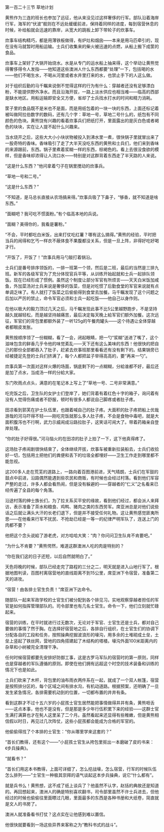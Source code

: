 

第一百二十三节 草地计划

黄熊作为三连的班长也参加了远征，他从来没见过这样奢侈的行军。部队沿着海岸行军，海军的“伏波”舰则在不远处缓缓前进，保持着同样的进度，每到宿营休息的时候，补给船就会迅速的靠岸，从宽大的跳板上卸下带轮子的炊事车。

炊事车结构精巧，都是用薄铁板做得，有炉灶和烟囱――本来是用马匹牵引的，现在没有马就暂时用船运输。士兵们收集来的柴火被迅速的点燃，从船上搬下成筐的食品。

炊事车上架好了大锅开始烧水。水是从专门的运水船上抽来得，这个举动让黄熊觉得奢侈得令人发指――他知道这些澳洲人什么东西都要“处理”一下，包括喝的水――他们不喝生水，不喝从河里或者水井里打来的水，也禁止手下的人这么做。

对于组织后勤的马千瞩来说倒不觉得这样的行为有什么：穿越者还没有足够漂白粉，不能提供野外净水。而且沿海开拔，一路上淡水供应也相当难――临高的西部是缺水地区。用船运输即安全又方便，省却了士兵找水打水的时间和精力消耗。

筐子里的食品既不是米也不是面，而是用纸包着的一块一块的东西，上面还标记着被叫做阿拉伯数字的数码，还有几个字：草地一号，草地二号什么的，纸包有不同颜色的色块。黄熊饶有兴趣的看着炊事兵们把纸打开，里面露出的是灰白色或者褐色的块块，实在让人提不起什么兴趣来。

当水烧开之后，这些大大小小块状物被投入到沸水里一煮，很快锅子里就冒出来了一股奇特的香味。香味吸引了走了大半天没吃东西的黄熊和士兵们，他们来到香味的来源跟前，东西。锅子里煮着浆糊一样的东西，棕褐色的。看上去很没食欲的模样，但是香味却浓得让人流口水――特别是对这群背着东西走了半天路的人来说。

“这是什么东西？”他问拿着勺子在锅里搅动的炊事兵。

“草地一号和二号。”

“这是什么东西？”

“不知道，是马总长直接从农场搞来得。”炊事兵吸了下鼻子，“够香，就不知道是啥东西。”

“面糊吧？我可吃不惯面粉。”有个临高本地的兵说。

“面糊？美得你的，我看是薯粉。”

“不会，平时都吃白米饭，出来打仗吃红薯？哪有这么搞得。”黄熊的经验，平时把当兵的闹得和乞丐一样衣不蔽体食不果腹都没关系，但是一旦上阵，非得好吃好喝才行。

“开饭了，开饭了！”炊事兵用马勺敲打着锅沿。

士兵们是番号排序领饭的，一排一班第一个领，然后是二班，最后的当然是三排九班。新军的各级军官为了充分体现官兵平等，从训练开始起就和士兵一起排队领饭。现在已经形成了惯例。虽然这个制度让部分军官有所烦言――天天白米饭加咸鱼，外加菜汤对士兵来说是奢侈的饭菜，但是对吃惯了后勤食堂的军官来说就有点单调乏味了。有人就打了饭菜之后偷偷得到食堂去加餐。马千瞩发现了这个问题之后加以严厉的禁止，命令军官必须和士兵一起吃饭――他自己以身作则。

在他以极大的毅力顶过几天之后，马千瞩发现此事不比5公里越野跑步，不是坚持越久就越轻松，而是越坚持越痛苦，最后决定每天晚上給军官们额外加餐。这次远征，军官们的背包里都额外装了一听125g的午餐肉罐头――这个待遇让全体穿越者都眼皮发胀。

黄熊按顺序领了一份糊糊，看了一会，闭起眼睛，把一勺“浆糊”送进了嘴了，这个滋味包含的鲜香几乎令他的味觉紊乱――天下还有这么美味的东西！他很快的把自己的那份全部都吞入了肚子，赶紧去炊事班那里看看还有没有剩下的。结果锅旁已经被捷足先登的士兵们挤满了，每个人都把盆子举得高高的，要“再来一勺”。

炊事兵第一次面对这样火爆的场面，锅底剩下的一点糊糊，分給谁都不好，最后还是加了点水，当成汤一样的分給大家。

东门吹雨点点头，满意的在笔记本上写上了“草地一号、二号非常满意。”

吃完饭之后，卫生队的女护士们登岸了，她们背着有着红色十字的箱子，询问着有没有人觉得伤痛或者不舒服，顿时有很多人都说自己脚疼或者肚子疼。

田凉看到郭芙在护士队伍里，也跟着喊自己的肚子疼。大面积的肚子疼把船上优哉游哉的河马吓得不轻――刚吃完饭就那么多人肚子疼，不会是食物中毒吧，就是大面积腹泻也不行啊，武力示威闹成沿路拉肚子，这笑话可闹大了。带着药箱亲自登岸处理。

“你的肚子好得很。”河马恼火的在田凉的肚子上拍了一下，这下他真得疼了。

这场肚子疼闹剧很快结束了，全体继续开拔，炊事车被重新拉装船去，士兵们收拾好一切，包括用土把他们的粪便和丢下的垃圾全都埋好――卫生工作走到哪里都不能忽视。

这200多人走在荒芜的道路上，一路向着百图港前进，天气晴朗，士兵们在军鼓的鼓点中前进，沿路偶然能遇到些农民和商贩，有时候也会经过村落。看到他们军容严整的走过，许多人都会看热闹，但是没有躲避的――穿越者的“仁义”之名看来已经传遍了全县的每个角落。

沿途村落的绅士族长们，为了拉关系买平安的缘故，看到他们经过，都会派人来拜访，表示准备了茶水和粮食、鸡鸭、猪肉之类的东西劳军。席亚洲总是对他们说些话之后就让满头大汗的长老们退下，但是并不接受任何礼物。这让黄熊感觉匪夷所思――在他看来行军不扰民、不抢劫已经是一等一的纪律严明军队了，连送上门的肉都不要？

他把这个念头说給了游老虎，对方哈哈大笑：“肉？你问问卫生队肯不肯要吧。”

“为什么不肯要？”黄熊愕然，难道这群澳洲人吃的肉是特别的？

“你在我们这的日子还短，以后自然就明白了。”

天色将晚的时候，部队已经走完了路程的三分之二，明天就是进入山地行军了。根据地图判读，百图村离宿营地的直线距离不到15公里，席亚洲下令宿营，准备第二天的进攻。

“宿营！由各排士官生负责！”席亚洲下达命令。

随部队一起来军政学校的士官生们被分配到各个排见习。实地观察穿越者担任的军官是如何指挥管理部队的。司令部里也有几名士官生。命令一下，他们立刻就忙碌起来。

宿营的训练，在平时就进行过无数次，无论对于军官、士官生还是士兵，都对自己要做的事情了然于胸。在选择好宿营地之后，各排自行组织，在士官生们的协调下分配各自的工段和任务，按照操典挖掘波浪形的壕沟，用多余的土堆砌成土垒，土垒上竖起了铁丝网，营地的四角搭建起了木结构的塔楼。壕沟外面100米距离内的杂草和小树被完全清理干净。

任何时候宿营都要先安排好防御工事，这是古罗马军队的宿营时的第一原则，同样也是穿越者的军队遵循的原则。即使在他们拥有远超这个时空的技术装备和训练的情况下也是如此。

士兵们砍来了木杆，背包里的油布雨衣两件系在一起，就成了一个双人帐篷，宿营是按照排分区的，每个区域之间有排水沟，有机动道路。根据预案，还明确了一旦发生紧急情况，各排需要机动到的位置，一切都布置的井井有条。

看到这群才不过十五六岁的小屁孩士官生居然能把事情做得井井有条，黄熊咂舌――这点本事，他也不是没有，但是那是多少年行伍积累下来的经验――这群士官生满打满算也才在髡人这里呆了二个月。虽然看起来还显得有些稚嫩，但是黄熊相信假以时日，再见过几次阵仗，这些小屁孩都会能成为合格的军官的。

他偷偷得找了个本排的士官生：“你从哪里学来这套的？”

“首长们教得，还有这个――”小屁孩士官生从挎包里抠出一本磨破了皮的书来：《步兵操典》。

“就看书？”

“首长们用这本书教得，上面可详细了，怎么挖战壕，怎么宿营，行军的时候队伍怎么排列――”士官生一种极其崇拜的语气谈起这本步兵操典，说它“什么都有”。

就是兵书么！黄熊想，这不成了纸上谈兵了？他虽然不认字，赵括的典故还是知道的。再回想起来，澳洲人的确是特别喜欢翻书，司令部里虽然不许士兵进去，但他经过的时候也偷偷往里面瞟过几眼，里面最多的东西是各种书册和大纸卷，简直就是文人的书房了。

澳洲人就准备看书打仗？这点实在让他感到难以置信。

他很快就要看到一场这些异界来客称之为“教科书式的战斗”。

